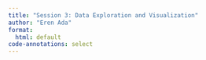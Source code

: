 ```yaml
---
title: "Session 3: Data Exploration and Visualization"
author: "Eren Ada"
format: 
  html: default
code-annotations: select
---
```



